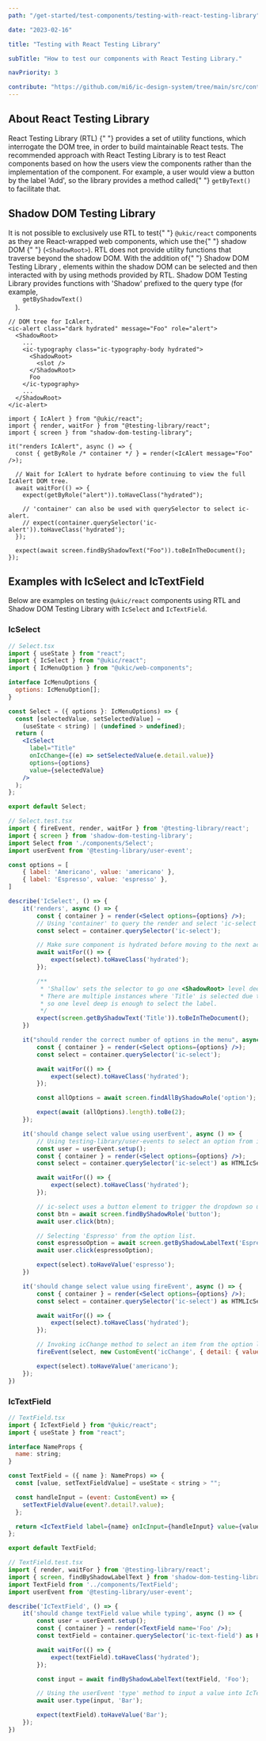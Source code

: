 ```yaml
---
path: "/get-started/test-components/testing-with-react-testing-library"

date: "2023-02-16"

title: "Testing with React Testing Library"

subTitle: "How to test our components with React Testing Library."

navPriority: 3

contribute: "https://github.com/mi6/ic-design-system/tree/main/src/content/structured/get-started/testing-with-react-testing-library.mdx"
---
```


## About React Testing Library

<p>
  <ic-link
    target="_blank"
    href="https://testing-library.com/docs/react-testing-library/intro"
    rel="noreferer noopener nofollow"
  >
    React Testing Library (RTL)
  </ic-link>{" "}
  provides a set of utility functions, which interrogate the DOM tree, in order
  to build maintainable React tests. The recommended approach with React Testing
  Library is to test React components based on how the users view the components
  rather than the implementation of the component. For example, a user would
  view a button by the label 'Add', so the library provides a method called{" "}
  <code style={{ backgroundColor: "#EEEFF0" }}>getByText()</code> to facilitate
  that.
</p>

## Shadow DOM Testing Library

<p>
  It is not possible to exclusively use RTL to test{" "}
  <code style={{ backgroundColor: "#EEEFF0" }}>@ukic/react</code> components as
  they are React-wrapped web components, which use the{" "}
  <ic-link
    target="_blank"
    href="https://developer.mozilla.org/en-US/docs/Web/Web_Components/Using_shadow_DOM"
    rel="noreferer noopener nofollow"
  >
    shadow DOM
  </ic-link>{" "}
  (<code style={{ backgroundColor: "#EEEFF0" }}>&lt;ShadowRoot&gt;</code>). RTL
  does not provide utility functions that traverse beyond the shadow DOM. With
  the addition of{" "}
  <ic-link
    target="_blank"
    href="https://github.com/KonnorRogers/shadow-dom-testing-library"
    rel="noreferer noopener nofollow"
  >
    Shadow DOM Testing Library
  </ic-link>
  , elements within the shadow DOM can be selected and then interacted with by using
  methods provided by RTL. Shadow DOM Testing Library provides functions with 'Shadow'
  prefixed to the query type (for example, <code
    style={{ backgroundColor: "#EEEFF0" }}
  >
    getByShadowText()
  </code>).
</p>

```tsx
// DOM tree for IcAlert.
<ic-alert class="dark hydrated" message="Foo" role="alert">
  <ShadowRoot>
    ...
    <ic-typography class="ic-typography-body hydrated">
      <ShadowRoot>
        <slot />
      </ShadowRoot>
      Foo
    </ic-typography>
    ...
  </ShadowRoot>
</ic-alert>
```

```tsx
import { IcAlert } from "@ukic/react";
import { render, waitFor } from "@testing-library/react";
import { screen } from "shadow-dom-testing-library";

it("renders IcAlert", async () => {
  const { getByRole /* container */ } = render(<IcAlert message="Foo" />);

  // Wait for IcAlert to hydrate before continuing to view the full IcAlert DOM tree.
  await waitFor(() => {
    expect(getByRole("alert")).toHaveClass("hydrated");

    // 'container' can also be used with querySelector to select ic-alert.
    // expect(container.querySelector('ic-alert')).toHaveClass('hydrated');
  });

  expect(await screen.findByShadowText("Foo")).toBeInTheDocument();
});
```

## Examples with IcSelect and IcTextField

Below are examples on testing `@ukic/react` components using RTL and Shadow DOM Testing Library with `IcSelect` and `IcTextField`.

### IcSelect

```jsx
// Select.tsx
import { useState } from "react";
import { IcSelect } from "@ukic/react";
import { IcMenuOption } from "@ukic/web-components";

interface IcMenuOptions {
  options: IcMenuOption[];
}

const Select = ({ options }: IcMenuOptions) => {
  const [selectedValue, setSelectedValue] =
    (useState < string) | (undefined > undefined);
  return (
    <IcSelect
      label="Title"
      onIcChange={(e) => setSelectedValue(e.detail.value)}
      options={options}
      value={selectedValue}
    />
  );
};

export default Select;
```

```jsx
// Select.test.tsx
import { fireEvent, render, waitFor } from '@testing-library/react';
import { screen } from 'shadow-dom-testing-library';
import Select from './components/Select';
import userEvent from '@testing-library/user-event';

const options = [
    { label: 'Americano', value: 'americano' },
    { label: 'Espresso', value: 'espresso' },
]

describe('IcSelect', () => {
    it('renders', async () => {
        const { container } = render(<Select options={options} />);
        // Using 'container' to query the render and select 'ic-select'.
        const select = container.querySelector('ic-select');

        // Make sure component is hydrated before moving to the next action.
        await waitFor(() => {
            expect(select).toHaveClass('hydrated');
        });

        /**
         * 'Shallow' sets the selector to go one <ShadowRoot> level deep.
         * There are multiple instances where 'Title' is selected due to aria properties
         * so one level deep is enough to select the label.
         */
        expect(screen.getByShadowText('Title')).toBeInTheDocument();
    })

    it("should render the correct number of options in the menu", async () => {
        const { container } = render(<Select options={options} />);
        const select = container.querySelector('ic-select');

        await waitFor(() => {
            expect(select).toHaveClass('hydrated');
        });

        const allOptions = await screen.findAllByShadowRole('option');

        expect(await (allOptions).length).toBe(2);
    });

    it('should change select value using userEvent', async () => {
        // Using testing-library/user-events to select an option from ic-select.
        const user = userEvent.setup();
        const { container } = render(<Select options={options} />);
        const select = container.querySelector('ic-select') as HTMLIcSelectElement;

        await waitFor(() => {
            expect(select).toHaveClass('hydrated');
        });

        // ic-select uses a button element to trigger the dropdown so using the button role as the selector.
        const btn = await screen.findByShadowRole('button');
        await user.click(btn);

        // Selecting 'Espresso' from the option list.
        const espressoOption = await screen.getByShadowLabelText('Espresso');
        await user.click(espressoOption);

        expect(select).toHaveValue('espresso');
    })

    it('should change select value using fireEvent', async () => {
        const { container } = render(<Select options={options} />);
        const select = container.querySelector('ic-select') as HTMLIcSelectElement;

        await waitFor(() => {
            expect(select).toHaveClass('hydrated');
        });

        // Invoking icChange method to select an item from the option list.
        fireEvent(select, new CustomEvent('icChange', { detail: { value: 'americano' }}));

        expect(select).toHaveValue('americano');
    });
})

```

### IcTextField

```jsx
// TextField.tsx
import { IcTextField } from "@ukic/react";
import { useState } from "react";

interface NameProps {
  name: string;
}

const TextField = ({ name }: NameProps) => {
  const [value, setTextFieldValue] = useState < string > "";

  const handleInput = (event: CustomEvent) => {
    setTextFieldValue(event?.detail?.value);
  };

  return <IcTextField label={name} onIcInput={handleInput} value={value} />;
};

export default TextField;
```

```jsx
// TextField.test.tsx
import { render, waitFor } from '@testing-library/react';
import { screen, findByShadowLabelText } from 'shadow-dom-testing-library';
import TextField from '../components/TextField';
import userEvent from '@testing-library/user-event';

describe('IcTextField', () => {
    it('should change textField value while typing', async () => {
        const user = userEvent.setup();
        const { container } = render(<TextField name='Foo' />);
        const textField = container.querySelector('ic-text-field') as HTMLIcTextFieldElement;

        await waitFor(() => {
            expect(textField).toHaveClass('hydrated');
        });

        const input = await findByShadowLabelText(textField, 'Foo');

        // Using the userEvent 'type' method to input a value into IcTextField.
        await user.type(input, 'Bar');

        expect(textField).toHaveValue('Bar');
    });
})
```
